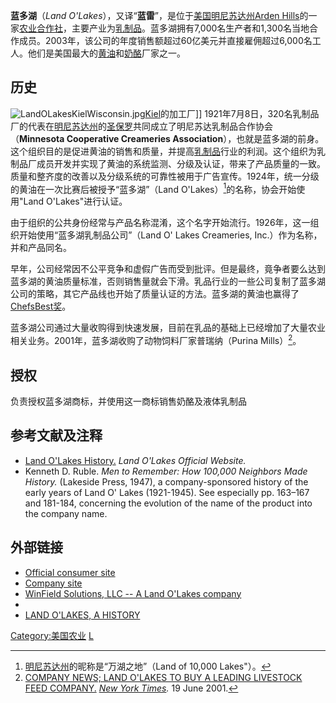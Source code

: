 {{Link style|time=2015-12-12T05:12:29+00:00}}
{{Infobox company
| company_name     = 蓝多湖/蓝雷<br />Land O'Lakes
| company_logo     = Land O’Lakes Logo.svg
| company_type     = [[农业合作社|农业合作社]]
| foundation       = 1921
| location         = [[美国|美国]][[明尼苏达州|明尼苏达州]]{{link-en|Arden Hills|Arden Hills, Minnesota}}
| key_people       = 董事长兼[[CEO|CEO]]：Christopher J. Policinski
| area_served      =
| members          =
| industry         = [[乳制品|乳制品]]
| products         = [[黄油|黄油]]、[[奶酪|奶酪]]
| revenue          = 149.362亿美元 (2018)
| net_income       = 2.545亿美元 (2018)
| assets           = 91.244亿美元 (2018)
| equity           = 28.944亿美元 (2018)
| num_employees    = 10000人
| parent           =
| subsid           =
| homepage         = [http://www.landolakes.com/ landolakes.com]
| footnotes        =
}}

'''蓝多湖'''（''Land O'Lakes''），又译“'''蓝雷'''”，是位于[[美国|美国]][[明尼苏达州|明尼苏达州]][[:en:Arden_Hills,_Minnesota|Arden Hills]]的一家[[农业合作社|农业合作社]]，主要产业为[[乳制品|乳制品]]。蓝多湖拥有7,000名生产者和1,300名当地合作成员。2003年，该公司的年度销售额超过60亿美元并直接雇佣超过6,000名工人。他们是美国最大的[[黄油|黄油]]和[[奶酪|奶酪]]厂家之一。

== 历史 ==
[[Image:LandOLakesKielWisconsin.jpg|thumb]][[:en:Kiel,_Wisconsin|Kiel]]的加工厂]]
1921年7月8日，320名乳制品厂的代表在[[明尼苏达州|明尼苏达州]]的[[圣保罗_(明尼苏达州)|圣保罗]]共同成立了明尼苏达乳制品合作协会（'''Minnesota Cooperative Creameries Association'''），也就是蓝多湖的前身。这个组织目的是促进黄油的销售和质量，并提高[[乳制品|乳制品]]行业的利润。这个组织为乳制品厂成员开发并实现了黄油的系统监测、分级及认证，带来了产品质量的一致。质量和整齐度的改善以及分级系统的可靠性被用于广告宣传。1924年，统一分级的黄油在一次比赛后被授予“蓝多湖”（Land O'Lakes）<ref>[[明尼苏达州|明尼苏达州]]的昵称是“万湖之地”（Land of 10,000 Lakes"）。</ref>的名称，协会开始使用"Land O'Lakes"进行认证。

由于组织的公共身份经常与产品名称混淆，这个名字开始流行。1926年，这一组织开始使用“蓝多湖乳制品公司”（Land O' Lakes Creameries, Inc.）作为名称，并和产品同名。

早年，公司经常因不公平竞争和虚假广告而受到批评。但是最终，竟争者要么达到蓝多湖的黄油质量标准，否则销售量就会下滑。乳品行业的一些公司复制了蓝多湖公司的策略，其它产品线也开始了质量认证的方法。蓝多湖的黄油也赢得了[[:en:ChefsBest_Award|ChefsBest奖]]。

蓝多湖公司通过大量收购得到快速发展，目前在乳品的基础上已经增加了大量农业相关业务。2001年，蓝多湖收购了动物饲料厂家普瑞纳（Purina Mills）<ref>[http://www.nytimes.com/2001/06/19/business/company-news-land-o-lakes-to-buy-a-leading-livestock-feed-company.html COMPANY NEWS; LAND O'LAKES TO BUY A LEADING LIVESTOCK FEED COMPANY.] ''[[New_York_Times|New York Times]].'' 19 June 2001.</ref>。

==授权==
{{link-en|迪安食品公司|Dean Foods}}负责授权蓝多湖商标，并使用这一商标销售奶酪及液体乳制品{{fact}}

== 参考文献及注释 ==
{{Reflist}}
* [https://web.archive.org/web/20100104040810/http://www.landolakes.com/ourCompany/LandOLakesHistory.cfm Land O'Lakes History.] ''Land O'Lakes Official Website.''
* Kenneth D. Ruble. ''Men to Remember: How 100,000 Neighbors Made History.'' (Lakeside Press, 1947), a company-sponsored history of the early years of Land O' Lakes (1921-1945).  See especially pp. 163–167 and 181-184, concerning the evolution of the name of the product into the company name.

== 外部链接 ==
* [http://www.landolakes.com/ Official consumer site]
* [http://www.landolakesinc.com/ Company site]
* [http://www.winfieldsolutionsllc.com/ WinField Solutions, LLC -- A Land O'Lakes company]
* {{Cite web |url=http://www.landolakesinc.com/corporate/history.asp |title=Company history |access-date=2009-12-26 |archive-url=https://web.archive.org/web/20050205111703/http://www.landolakesinc.com/corporate/history.asp |archive-date=2005-02-05 |dead-url=yes }}
* [http://www.landolakesinc.com/Company?prevpage=presshistory LAND O'LAKES, A HISTORY]

[[Category:美国农业|Category:美国农业]]
[[Category:明尼蘇達州公司|L]]
